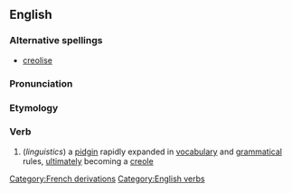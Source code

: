 ==English==
=== Alternative spellings ===
* [[creolise]]

===Pronunciation===
{{substub}}

===Etymology===
[[Category:French derivations]]
{{etystub}}

===Verb===
[[Category:English verbs]]
{{en-infl-reg-other-e|creoliz|e|}}

# (''linguistics'') a [[pidgin]] rapidly expanded in [[vocabulary]] and [[grammar|grammatical]] rules, [[ultimate]]ly becoming a [[creole]]